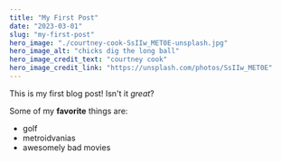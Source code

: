 ```yaml
---
title: "My First Post"
date: "2023-03-01"
slug: "my-first-post"
hero_image: "./courtney-cook-SsIIw_MET0E-unsplash.jpg"
hero_image_alt: "chicks dig the long ball"
hero_image_credit_text: "courtney cook"
hero_image_credit_link: "https://unsplash.com/photos/SsIIw_MET0E"
---
```


This is my first blog post! Isn't it *great*?

Some of my **favorite** things are:

* golf
* metroidvanias
* awesomely bad movies
